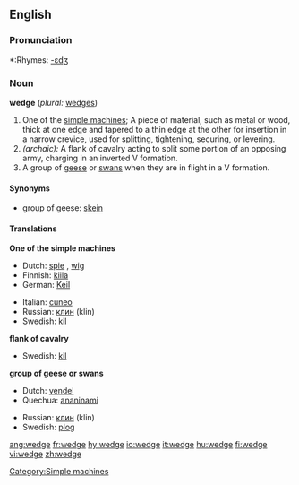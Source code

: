 ==English==

===Pronunciation===
*:Rhymes: [[Rhymes:English:-ɛdʒ|-ɛdʒ]]

=== Noun ===
'''wedge'''  (''plural:'' [[wedges]])
{{wikipedia}}
# One of the [[simple machine]]s; A piece of material, such as metal or wood, thick at one edge and tapered to a thin edge at the other for insertion in a narrow crevice, used for splitting, tightening, securing, or levering.
#''(archaic):'' A flank of cavalry acting to split some portion of an opposing army, charging in an inverted V formation.
# A group of [[goose|geese]] or [[swan]]s when they are in flight in a V formation.

==== Synonyms ====
*group of geese: [[skein]]

==== Translations ====
'''One of the simple machines'''
{{top}}
*Dutch: [[spie]] {{f}}, [[wig]] {{m}}
*Finnish: [[kiila]]
*German: [[Keil]] {{m}}
{{mid}}
*Italian: [[cuneo]] {{m}}
*Russian: [[клин]] (klin) {{m}}
*Swedish: [[kil]] {{c}}
{{bottom}}

'''flank of cavalry'''
{{top}}
*Swedish: [[kil]] {{c}}
{{bottom}}

'''group of geese or swans'''
{{top}}
*Dutch: [[vendel]] {{n}}
*Quechua: [[ananinami]]
{{mid}}
*Russian: [[клин]] (klin) {{m}}
*Swedish: [[plog]] {{c}}
{{bottom}}

[[Category:Simple machines]]

[[ang:wedge]]
[[fr:wedge]]
[[hy:wedge]]
[[io:wedge]]
[[it:wedge]]
[[hu:wedge]]
[[fi:wedge]]
[[vi:wedge]]
[[zh:wedge]]